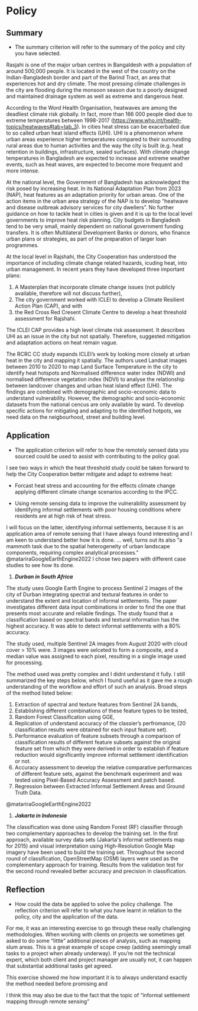 # Policy 

## Summary

-   The summary criterion will refer to the summary of the policy and city you have selected.

Rasjahi is one of the major urban centres in Bangaldesh with a population of around 500,000 people. It is located in the west of the country on the Indian-Bangladesh border and part of the Barind Tract, an area that experiences hot and dry climate. The most pressing climate challenges in the city are flooding during the monsoon season due to a poorly designed and maintained drainage system as well as extreme and dangerous heat.

According to the Word Health Organisation, heatwaves are among the deadliest climate risk globally. In fact, more than 166 000 people died due to extreme temperatures between 1998-2017 (<https://www.who.int/health-topics/heatwaves#tab=tab_3>). In cities heat stress can be exacerbated due to so called urban heat island effects (UHI). UHI is a phenomenon where urban areas experience higher temperatures compared to their surrounding rural areas due to human activities and the way the city is built (e.g. heat retention in buildings, infrastructure, sealed surfaces). With climate change temperatures in Bangladesh are expected to increase and extreme weather events, such as heat waves, are expected to become more frequent and more intense.

At the national level, the Government of Bangladesh has acknowledged the risk posed by increasing heat. In its National Adaptation Plan from 2023 (NAP), heat features as an adaptation priority for urban areas. One of the action items in the urban area strategy of the NAP is to develop "heatwave and disease outbreak advisory services for city dwellers". No further guidance on how to tackle heat in cities is given and it is up to the local level governments to improve heat risk planning. City budgets in Bangladesh tend to be very small, mainly dependent on national government funding transfers. It is often Multilateral Development Banks or donors, who finance urban plans or strategies, as part of the preparation of larger loan programmes.

At the local level in Rajshahi, the City Cooperation has understood the importance of including climate change related hazards, icuding heat, into urban management. In recent years they have developed three important plans:

1.  A Masterplan that incorporate climate change issues (not publicly available, therefore will not discuss further),
2.  The city government worked with ICLEI to develop a Climate Resilient Action Plan (CAP), and with
3.  the Red Cross Red Cresent Climate Centre to develop a heat threshold assessment for Rajshahi.

The ICLEI CAP provides a high level climate risk assessment. It describes UHI as an issue in the city but not spatially. Therefore, suggested mitigation and adaptation actions on heat remain vague.

The RCRC CC study expands ICLEI's work by looking more closely at urban heat in the city and mapping it spatially. The authors used Landsat images between 2010 to 2020 to map Land Surface Temperature in the city to identify heat hotspots and Normalised difference water index (NDWI) and normalised difference vegetation index (NDVI) to analyse the relationship between landcover changes and urban heat island effect (UHI). The findings are combined with demographic and socio-economic data to understand vulnerability. However, the demographic and socio-economic datasets from the national cencus are only available by ward. To develop specific actions for mitigating and adapting to the identified hotpots, we need data on the neigbourhood, street and building level.

## Application

-   The application criterion will refer to how the remotely sensed data you sourced could be used to assist with contributing to the policy goal.

I see two ways in which the heat threshold study could be taken forward to help the City Cooperation better mitigate and adapt to extreme heat:

-   Forcast heat stress and accounting for the effects climate change applying different climate change scenarios according to the IPCC.

-   Using remote sensing data to improve the vulnerability assessment by identifying informal settlements with poor housing conditions where residents are at high risk of heat stress.

I will focus on the latter, identifying informal settlements, because it is an application area of remote sensing that I have always found interesting and I am keen to understand better how it is done. ... well, turns out its also "a mammoth task due to the spatial heterogeneity of urban landscape components, requiring complex analytical processes." @matariraGoogleEarthEngine2022 I chose two papers with different case studies to see how its done.

1.  ***Durban in South Africa***

The study uses Google Earth Engine to process Sentinel 2 images of the city of Durban integrating spectral and textural features in order to understand the extent and location of informal settlements. The paper investigates different data input combinations in order to find the one that presents most accurate and reliable findings. The study found that a classification based on spectral bands and textural information has the highest accuracy. It was able to detect informal settlements with a 80% accuracy.

The study used, multiple Sentinel 2A images from August 2020 with cloud cover \> 10% were. 3 images were selceted to form a composite, and a median value was assigned to each pixel, resulting in a single image used for processing.

The method used was pretty complex and I didnt understand it fully. I still summarized the key steps below, which I found useful as it gave me a rough understanding of the workflow and effort of such an analysis. Broad steps of the method listed below:

1.  Extraction of spectral and texture features from Sentinel 2A bands,
2.  Establishing different combinations of these feature types to be tested,
3.  Random Forest Classification using GGE,
4.  Replication of understand accuracy of the classier's perfromance, (20 classification results were obtained for each input feature set).
5.  Performance evaluation of feature subsets through a comparison of classification results of different feature subsets against the original feature set from which they were derived in order to establish if feature reduction would significantly improve informal settlement identification or not.
6.  Accuracy assessment to develop the relative comparative performances of different feature sets, against the benchmark experiment and was tested using Pixel-Based Accuracy Assessment and patch based.
7.  Regression between Extracted Informal Settlement Areas and Ground Truth Data.

@matariraGoogleEarthEngine2022

1.  ***Jakarta in Indonesia***

The classification was done using Random Forest (RF) classifier through
two complementary approaches to develop the training set. In the first
approach, available survey data sets (Jakarta\'s informal settlements map
for 2015) and visual interpretation using High-Resolution Google Map
imagery have been used to build the training set. Throughout the second
round of classification, OpenStreetMap (OSM) layers were used as the
complementary approach for training. Results from the validation test
for the second round revealed better accuracy and precision in
classification.

## Reflection

-   How could the data be applied to solve the policy challenge. The reflection criterion will refer to what you have learnt in relation to the policy, city and the application of the data.

For me, it was an interesting exercise to go through these really challenging methodologies. When working with clients on projects we sometimes get asked to do some "little" additional pieces of analysis, such as mapping slum areas. This is a great example of scope creep (adding seemingly small tasks to a project when already underway). If you're not the technical expert, which both client and project manager are usually not, it can happen that substantial additional tasks get agreed.

This exercise showed me how important it is to always understand exactly the method needed before promising and

I think this may also be due to the fact that the topic of "informal settlement mapping through remote sensing"
